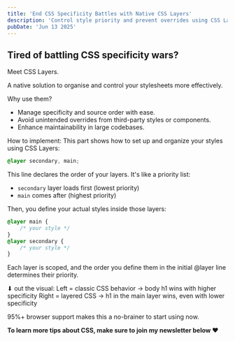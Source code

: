 ```yaml
---
title: 'End CSS Specificity Battles with Native CSS Layers'
description: 'Control style priority and prevent overrides using CSS Layers—an organized, scalable way to manage specificity in modern stylesheets.'
pubDate: 'Jun 13 2025'
---
```



<Picture
	src="/short/06-2025/layer-scoping-property.jpg"
	alt="Comparison of classic CSS specificity vs. layered CSS showing how CSS Layers control style priority"
	width="400"
	height="600"
	style="margin: 2em auto 1em auto; display: block; border: 4px solid var(--border)"
/>

## Tired of battling CSS specificity wars?

Meet CSS Layers.

A native solution to organise and control your stylesheets more effectively.

Why use them?

- Manage specificity and source order with ease.
- Avoid unintended overrides from third-party styles or components.
- Enhance maintainability in large codebases.

How to implement:
This part shows how to set up and organize your styles using CSS Layers:

```css
@layer secondary, main;
```

This line declares the order of your layers. It's like a priority list:

- `secondary` layer loads first (lowest priority)
- `main` comes after (highest priority)

Then, you define your actual styles inside those layers:

```css
@layer main {
	/* your style */
}
@layer secondary {
	/* your style */
}
```

Each layer is scoped, and the order you define them in the initial @layer line determines their priority.

⬇ out the visual:
Left = classic CSS behavior → body h1 wins with higher specificity
Right = layered CSS → h1 in the main layer wins, even with lower specificity

95%+ browser support makes this a no-brainer to start using now.

**To learn more tips about CSS, make sure to join my newsletter below ❤️**

